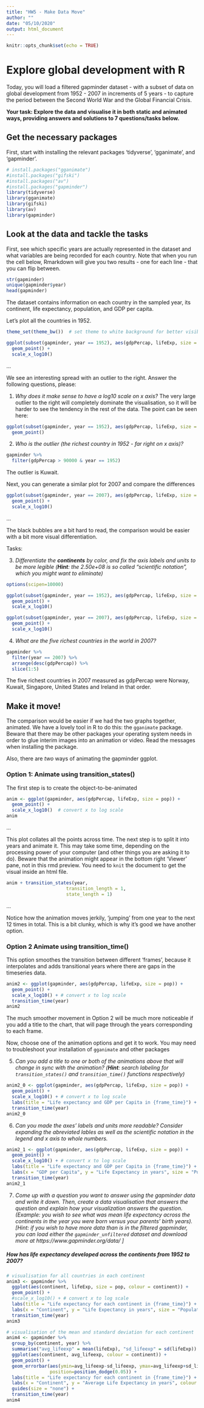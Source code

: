 ```yaml
---
title: "HW5 - Make Data Move"
author: ""
date: "05/10/2020"
output: html_document
---
```


```r
knitr::opts_chunk$set(echo = TRUE)
```

#  Explore global development with R
Today, you will load a filtered gapminder dataset -  with a subset of data on global development from 1952 - 2007 in increments of 5 years - to capture the period between the Second World War and the Global Financial Crisis. 

**Your task: Explore the data and visualise it in both static and animated ways, providing answers and solutions to 7 questions/tasks below.**

## Get the necessary packages
First, start with installing the relevant packages 'tidyverse', 'gganimate', and 'gapminder'.

```r
# install.packages("gganimate")
#install.packages("gifski")
#install.packages("av")
#install.packages("gapminder")
library(tidyverse)
library(gganimate)
library(gifski)
library(av)
library(gapminder)
```

## Look at the data and tackle the tasks
First, see which specific years are actually represented in the dataset and what variables are being recorded for each country. Note that when you run the cell below, Rmarkdown will give you two results - one for each line - that you can flip between.
```r
str(gapminder)
unique(gapminder$year)
head(gapminder)
```

The dataset contains information on each country in the sampled year, its continent, life expectancy, population, and GDP per capita.

Let's plot all the countries in 1952.
```r
theme_set(theme_bw())  # set theme to white background for better visibility

ggplot(subset(gapminder, year == 1952), aes(gdpPercap, lifeExp, size = pop)) +
  geom_point() +
  scale_x_log10() 
```

...

We see an interesting spread with an outlier to the right. Answer the following questions, please:


1. *Why does it make sense to have a log10 scale on x axis?*
The very large outlier to the right will completely dominate the visualisation, so it will be harder to see the tendency in the rest of the data. The point can be seen here:
```r
ggplot(subset(gapminder, year == 1952), aes(gdpPercap, lifeExp, size = pop)) +
  geom_point()
```

2. *Who is the outlier (the richest country in 1952 - far right on x axis)?* 
```r
gapminder %>% 
  filter(gdpPercap > 90000 & year == 1952)
```
The outlier is Kuwait.

Next, you can generate a similar plot for 2007 and compare the differences
```r
ggplot(subset(gapminder, year == 2007), aes(gdpPercap, lifeExp, size = pop)) +
  geom_point() +
  scale_x_log10() 
```

...

The black bubbles are a bit hard to read, the comparison would be easier with a bit more visual differentiation.

Tasks:

3. *Differentiate the **continents** by color, and fix the axis labels and units to be more legible (**Hint**: the 2.50e+08 is so called "scientific notation", which you might want to eliminate)*
```r
options(scipen=10000)

ggplot(subset(gapminder, year == 1952), aes(gdpPercap, lifeExp, size = pop, colour = continent)) +
  geom_point() +
  scale_x_log10()

ggplot(subset(gapminder, year == 2007), aes(gdpPercap, lifeExp, size = pop, colour = continent)) +
  geom_point() +
  scale_x_log10()
```

4. *What are the five richest countries in the world in 2007?*
```r
gapminder %>% 
  filter(year == 2007) %>% 
  arrange(desc(gdpPercap)) %>% 
  slice(1:5)
```
The five richest countries in 2007 measured as gdpPercap were Norway, Kuwait, Singapore, United States and Ireland in that order.



##  Make it move!

The comparison would be easier if we had the two graphs together, animated. We have a lovely tool in R to do this: the `gganimate` package. Beware that there may be other packages your operating system needs in order to glue interim images into an animation or video. Read the messages when installing the package.

Also, there are *two* ways of animating the gapminder ggplot.

### Option 1: Animate using transition_states() 

The first step is to create the object-to-be-animated
```r
anim <- ggplot(gapminder, aes(gdpPercap, lifeExp, size = pop)) +
  geom_point() +
  scale_x_log10()  # convert x to log scale
anim
```

...

This plot collates all the points across time. The next step is to split it into years and animate it. This may take some time, depending on the processing power of your computer (and other things you are asking it to do). Beware that the animation might appear in the bottom right 'Viewer' pane, not in this rmd preview. You need to `knit` the document to get the visual inside an html file.

```r
anim + transition_states(year, 
                      transition_length = 1,
                      state_length = 1)

```
...

Notice how the animation moves jerkily, 'jumping' from one year to the next 12 times in total. This is a bit clunky, which is why it's good we have another option. 


### Option 2 Animate using transition_time()
This option smoothes the transition between different 'frames', because it interpolates and adds transitional years where there are gaps in the timeseries data.

```r
anim2 <- ggplot(gapminder, aes(gdpPercap, lifeExp, size = pop)) +
  geom_point() +
  scale_x_log10() + # convert x to log scale
  transition_time(year)
anim2
```

The much smoother movement in Option 2 will be much more noticeable if you add a title to the chart, that will page through the years corresponding to each frame.

Now, choose one of the animation options and get it to work. You may need to troubleshoot your installation of `gganimate` and other packages 


5. *Can you add a title to one or both of the animations above that will change* 
 *in sync with the animation?* *(**Hint**: search labeling for `transition_states()` and `transition_time()` functions respectively)*

```r
anim2_0 <- ggplot(gapminder, aes(gdpPercap, lifeExp, size = pop)) +
  geom_point() +
  scale_x_log10() + # convert x to log scale
  labs(title = "Life expectancy and GDP per Capita in {frame_time}") +
  transition_time(year)
anim2_0

```
6. *Can you made the axes' labels and units more readable? Consider expanding the abreviated lables as well as the scientific notation in the legend and x axis to whole numbers.*
```r
anim2_1 <- ggplot(gapminder, aes(gdpPercap, lifeExp, size = pop)) +
  geom_point() +
  scale_x_log10() + # convert x to log scale
  labs(title = "Life expectancy and GDP per Capita in {frame_time}") +
  labs(x = "GDP per Capita", y = "Life Expectancy in years", size = "Population") +
  transition_time(year)
anim2_1

```


7. *Come up with a question you want to answer using the gapminder data and write it down. Then, create a data visualisation that answers the question and explain how your visualization answers the question. (Example: you wish to see what was mean life expectancy across the continents in the year you were born versus your parents' birth years). [Hint: if you wish to have more data than is in the filtered gapminder, you can load either the `gapminder_unfiltered` dataset and download more at https://www.gapminder.org/data/ ]*

##### How has life expectancy developed across the continents from 1952 to 2007?

```r
# visualisation for all countries in each continent
anim3 <- gapminder %>% 
  ggplot(aes(continent, lifeExp, size = pop, colour = continent)) +
  geom_point() +
  #scale_x_log10() + # convert x to log scale
  labs(title = "Life expectancy for each continent in {frame_time}") +
  labs(x = "Continent", y = "Life Expectancy in years", size = "Population", colour = "Continents") +
  transition_time(year)
anim3
```
```r
# visualisation of the mean and standard deviation for each continent
anim4 <- gapminder %>% 
  group_by(continent, year) %>% 
  summarise("avg_lifeexp" = mean(lifeExp), "sd_lifeexp" = sd(lifeExp)) %>% 
  ggplot(aes(continent, avg_lifeexp, colour = continent)) +
  geom_point() +
  geom_errorbar(aes(ymin=avg_lifeexp-sd_lifeexp, ymax=avg_lifeexp+sd_lifeexp), width=.1,
                position=position_dodge(0.05)) +
  labs(title = "Life expectancy for each continent in {frame_time}") +
  labs(x = "Continent", y = "Average Life Expectancy in years", colour = "Continents") +
  guides(size = "none") +
  transition_time(year)
anim4
```


